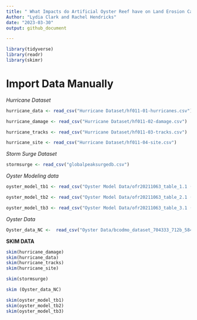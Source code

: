 ```yaml
---
title: " What Impacts do Artificial Oyster Reef have on Land Erosion Caused by Storm Surges in the Gulf Coast? " 
Author: "Lydia Clark and Rachel Hendricks"
date: "2023-03-30"
output: github_document

---
```

```r
library(tidyverse)
library(readr)
library(skimr)
```

# Import Data Manually 

*Hurricane Dataset*
```r
hurricane_data <- read_csv("Hurricane Dataset/hf011-01-hurricanes.csv")
```
```r
hurricane_damage <- read_csv("Hurricane Dataset/hf011-02-damage.csv")
```
```r
hurricane_tracks <- read_csv("Hurricane Dataset/hf011-03-tracks.csv")
```
```r
hurricane_site <- read_csv("Hurricane Dataset/hf011-04-site.csv")
```

*Storm Surge Dataset* 
```r
stormsurge <- read_csv("globalpeaksurgedb.csv")
```

*Oyster Modeling data*
```r
oyster_model_tb1 <- read_csv("Oyster Model Data/ofr20211063_table_1.1 (1).csv")
```
```r
oyster_model_tb2 <- read_csv("Oyster Model Data/ofr20211063_table_2.1 (2).csv")
```
```r
oyster_model_tb3 <- read_csv("Oyster Model Data/ofr20211063_table_3.1 (1).csv")
```

*Oyster Data*
```r
Oyster_data_NC <-  read_csv("Oyster Data/bcodmo_dataset_704333_712b_5843_9069.csv")
```


**SKIM DATA**

```r
skim(hurricane_damage)
skim(hurricane_data)
skim(hurricane_tracks)
skim(hurricane_site)
```
```r
skim(stormsurge)
```
```r
skim (Oyster_data_NC)
```
```r
skim(oyster_model_tb1)
skim(oyster_model_tb2)
skim(oyster_model_tb3)
```



